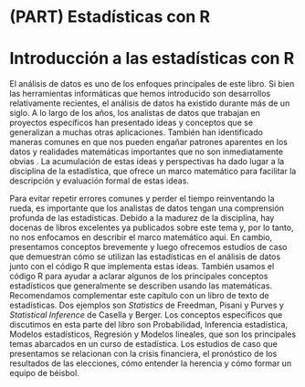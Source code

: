 # (PART) Estadísticas con R {-}

# Introducción a las estadísticas con R

El análisis de datos es uno de los enfoques principales de este libro. Si bien las herramientas informáticas que hemos introducido son desarrollos relativamente recientes, el análisis de datos ha existido durante más de un siglo. A lo largo de los años, los analistas de datos que trabajan en proyectos específicos han presentado ideas y conceptos que se generalizan a muchas otras aplicaciones. También han identificado maneras comunes en que nos pueden engañar patrones aparentes en los datos y realidades matemáticas importantes que no son inmediatamente obvias . La acumulación de estas ideas y perspectivas ha dado lugar a la disciplina de la estadística, que ofrece un marco matemático para facilitar la descripción y evaluación formal de estas ideas.

Para evitar repetir errores comunes y perder el tiempo reinventando la rueda, es importante que los analistas de datos tengan una comprensión profunda de las estadísticas. Debido a la madurez de la disciplina, hay docenas de libros excelentes ya publicados sobre este tema y, por lo tanto, no nos enfocamos en describir el marco matemático aquí. En cambio, presentamos conceptos brevemente y luego ofrecemos estudios de caso que demuestran cómo se utilizan las estadísticas en el análisis de datos junto con el código R que implementa estas ideas. También usamos el código R para ayudar a aclarar algunos de los principales conceptos estadísticos que generalmente se describen usando las matemáticas. Recomendamos complementar este capítulo con un libro de texto de estadísticas. Dos ejemplos son _Statistics_ de Freedman, Pisani y Purves y _Statistical Inference_ de Casella y Berger. Los conceptos específicos que discutimos en esta parte del libro son Probabilidad, Inferencia estadística, Modelos estadísticos, Regresión y Modelos lineales, que son los principales temas abarcados en un curso de estadística. Los estudios de caso que presentamos se relacionan con la crisis financiera, el pronóstico de los resultados de las elecciones, cómo entender la herencia y cómo formar un equipo de béisbol.

